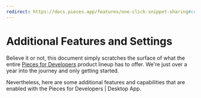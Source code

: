 ```yaml
---
redirect: https://docs.pieces.app/features/one-click-snippet-sharing#connecting-a-custom-cloud-domain
---
```


# Additional Features and Settings
Believe it or not, this document simply scratches the surface of what the entire <a href="{{ links.website.home }}">Pieces for Developers</a> product lineup has to offer. We're just over a year into the journey and only getting started.

Nevertheless, here are some additional features and capabilities that are enabled with the Pieces for Developers | Desktop App. 
